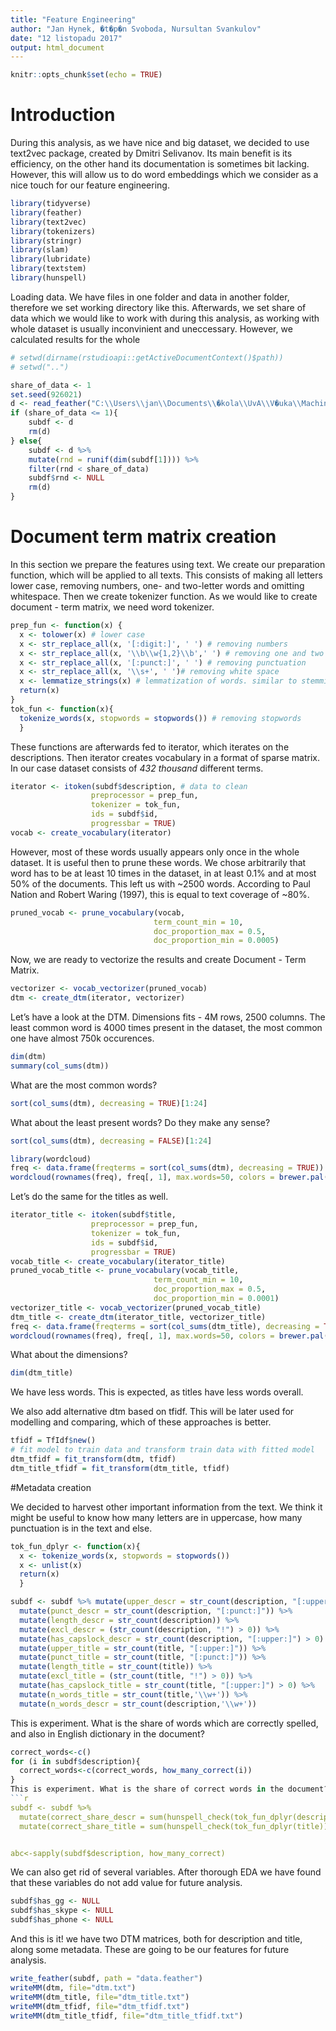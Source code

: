 ```yaml
---
title: "Feature Engineering"
author: "Jan Hynek, �t�p�n Svoboda, Nursultan Svankulov"
date: "12 listopadu 2017"
output: html_document
---
```


```r
knitr::opts_chunk$set(echo = TRUE)
```
# Introduction
During this analysis, as we have nice and big dataset, we decided to use text2vec package, created by Dmitri Selivanov.
Its main benefit is its efficiency, on the other hand its documentation is sometimes bit lacking. However, this will allow us to do word embeddings which we consider as a nice touch for our feature engineering. 
```r
library(tidyverse)
library(feather)
library(text2vec)
library(tokenizers)
library(stringr)
library(slam)
library(lubridate)
library(textstem)
library(hunspell)
```

Loading data. We have files in one folder and data in another folder, therefore we set working directory like this. Afterwards, we set share of data which we would like to work with during this analysis, as working with whole dataset is usually inconvinient and uneccessary. However, we calculated results for the whole
```r
# setwd(dirname(rstudioapi::getActiveDocumentContext()$path))
# setwd("..")

share_of_data <- 1
set.seed(926021)
d <- read_feather("C:\\Users\\jan\\Documents\\�kola\\UvA\\V�uka\\Machine Learning for Econometrics\\Project\\DataChallenge\\data\\ph_ads_payment_indicator.feather")
if (share_of_data <= 1){
    subdf <- d
    rm(d)
} else{
    subdf <- d %>% 
    mutate(rnd = runif(dim(subdf[1]))) %>%
    filter(rnd < share_of_data)
    subdf$rnd <- NULL
    rm(d)
}
```


# Document term matrix creation
In this section we prepare the features using text. 
We create our preparation function, which will be applied to all texts. This consists of making all letters lower case, removing numbers, one- and two-letter words and omitting whitespace.
Then we create tokenizer function. As we would like to create document - term matrix, we need word tokenizer.

```r
prep_fun <- function(x) {
  x <- tolower(x) # lower case
  x <- str_replace_all(x, '[:digit:]', ' ') # removing numbers
  x <- str_replace_all(x, '\\b\\w{1,2}\\b',' ') # removing one and two letter words
  x <- str_replace_all(x, '[:punct:]', ' ') # removing punctuation
  x <- str_replace_all(x, '\\s+', ' ')# removing white space
  x <- lemmatize_strings(x) # lemmatization of words. similar to stemming
  return(x)
}
tok_fun <- function(x){
  tokenize_words(x, stopwords = stopwords()) # removing stopwords
  } 
```

These functions are afterwards fed to iterator, which iterates on the descriptions. Then iterator creates vocabulary in a format of sparse matrix. In our case dataset consists of _432 thousand_ different terms. 

```r
iterator <- itoken(subdf$description, # data to clean
                  preprocessor = prep_fun, 
                  tokenizer = tok_fun, 
                  ids = subdf$id, 
                  progressbar = TRUE)
vocab <- create_vocabulary(iterator)
```
However, most of these words usually appears only once in the whole dataset. It is useful then to prune these words. We chose arbitrarily that word has to be at least 10 times in the dataset, in at least 0.1%  and at most 50% of the documents. This left us with ~2500 words. According to Paul Nation and Robert Waring (1997), this is equal to text coverage of ~80%. 
```r
pruned_vocab <- prune_vocabulary(vocab, 
                                term_count_min = 10, 
                                doc_proportion_max = 0.5,
                                doc_proportion_min = 0.0005)

```

Now, we are ready to vectorize the results and create Document - Term Matrix.
```r
vectorizer <- vocab_vectorizer(pruned_vocab)
dtm <- create_dtm(iterator, vectorizer)
```

Let's have a look at the DTM. Dimensions fits - 4M rows, 2500 columns.
The least common word is 4000 times present in the dataset, the most common one have almost 750k occurences.
```r
dim(dtm)
summary(col_sums(dtm))
```

What are the most common words? 
```r
sort(col_sums(dtm), decreasing = TRUE)[1:24]

```
What about the least present words? Do they make any sense?
```r
sort(col_sums(dtm), decreasing = FALSE)[1:24]
```

```r
library(wordcloud)
freq <- data.frame(freqterms = sort(col_sums(dtm), decreasing = TRUE))
wordcloud(rownames(freq), freq[, 1], max.words=50, colors = brewer.pal(3, "Dark2"))
```
Let's do the same for the titles as well.
```r
iterator_title <- itoken(subdf$title, 
                  preprocessor = prep_fun, 
                  tokenizer = tok_fun, 
                  ids = subdf$id, 
                  progressbar = TRUE)
vocab_title <- create_vocabulary(iterator_title)
pruned_vocab_title <- prune_vocabulary(vocab_title, 
                                term_count_min = 10, 
                                doc_proportion_max = 0.5,
                                doc_proportion_min = 0.0001)
vectorizer_title <- vocab_vectorizer(pruned_vocab_title)
dtm_title <- create_dtm(iterator_title, vectorizer_title)
freq <- data.frame(freqterms = sort(col_sums(dtm_title), decreasing = TRUE))
wordcloud(rownames(freq), freq[, 1], max.words=50, colors = brewer.pal(3, "Dark2"))
```
What about the dimensions?
```r
dim(dtm_title)
```
We have less words. This is expected, as titles have less words overall.


We also add alternative dtm based on tfidf. This will be later used for modelling and comparing, which of these approaches is better.
```r
tfidf = TfIdf$new()
# fit model to train data and transform train data with fitted model
dtm_tfidf = fit_transform(dtm, tfidf)
dtm_title_tfidf = fit_transform(dtm_title, tfidf)


```


#Metadata creation

We decided to harvest other important information from the text. We think it might be useful to know how many letters are in uppercase, how many punctuation is in the text and else.


```r
tok_fun_dplyr <- function(x){
  x <- tokenize_words(x, stopwords = stopwords())
  x <- unlist(x)
  return(x)
  } 

subdf <- subdf %>% mutate(upper_descr = str_count(description, "[:upper:]")) %>% 
  mutate(punct_descr = str_count(description, "[:punct:]")) %>% 
  mutate(length_descr = str_count(description)) %>% 
  mutate(excl_descr = (str_count(description, "!") > 0)) %>%
  mutate(has_capslock_descr = str_count(description, "[:upper:]") > 0) %>% 
  mutate(upper_title = str_count(title, "[:upper:]")) %>% 
  mutate(punct_title = str_count(title, "[:punct:]")) %>% 
  mutate(length_title = str_count(title)) %>% 
  mutate(excl_title = (str_count(title, "!") > 0)) %>%
  mutate(has_capslock_title = str_count(title, "[:upper:]") > 0) %>%
  mutate(n_words_title = str_count(title,'\\w+')) %>%
  mutate(n_words_descr = str_count(description,'\\w+')) 
```

This is experiment. What is the share of words which are correctly spelled, and also in English dictionary in the document?


```r

correct_words<-c()
for (i in subdf$description){
  correct_words<-c(correct_words, how_many_correct(i))
}
This is experiment. What is the share of correct words in the document?
```r
subdf <- subdf %>% 
  mutate(correct_share_descr = sum(hunspell_check(tok_fun_dplyr(description)))/n_words_descr) %>% 
  mutate(correct_share_title = sum(hunspell_check(tok_fun_dplyr(title)))/n_words_descr)


abc<-sapply(subdf$description, how_many_correct)
```
We can also get rid of several variables. After thorough EDA we have found that these variables do not add value for future analysis.
```r
subdf$has_gg <- NULL
subdf$has_skype <- NULL
subdf$has_phone <- NULL
```


And this is it! we have two DTM matrices, both for description and title, along some metadata. These are going to be our features for future analysis.

```r
write_feather(subdf, path = "data.feather")
writeMM(dtm, file="dtm.txt")
writeMM(dtm_title, file="dtm_title.txt")
writeMM(dtm_tfidf, file="dtm_tfidf.txt")
writeMM(dtm_title_tfidf, file="dtm_title_tfidf.txt")
```

